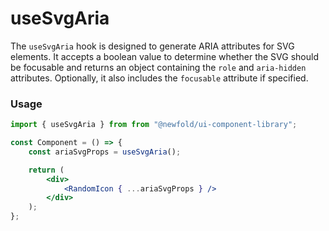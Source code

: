 # useSvgAria
The `useSvgAria` hook is designed to generate ARIA attributes for SVG elements. It accepts
a boolean value to determine whether the SVG should be focusable and returns an object
containing the `role` and `aria-hidden` attributes. Optionally, it also includes the `focusable`
attribute if specified.

### Usage
```jsx
import { useSvgAria } from from "@newfold/ui-component-library";

const Component = () => {
    const ariaSvgProps = useSvgAria();

    return (
        <div>
            <RandomIcon { ...ariaSvgProps } />
        </div>
    );
};
```
